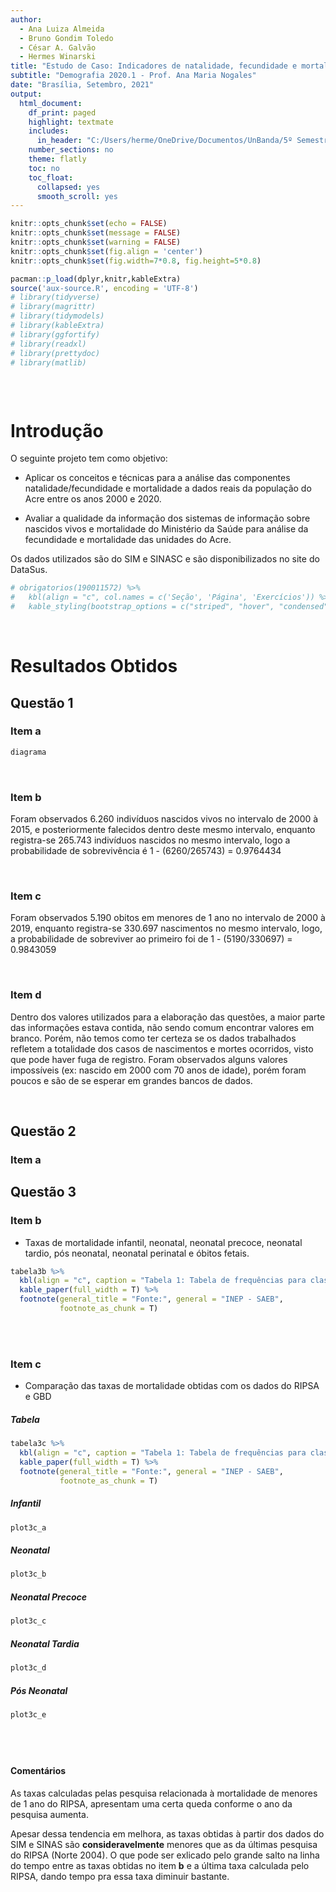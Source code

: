 ```yaml
---
author: 
  - Ana Luiza Almeida 
  - Bruno Gondim Toledo 
  - César A. Galvão 
  - Hermes Winarski
title: "Estudo de Caso: Indicadores de natalidade, fecundidade e mortalidade do Acre (2000-2020)"
subtitle: "Demografia 2020.1 - Prof. Ana Maria Nogales"
date: "Brasília, Setembro, 2021"
output:
  html_document:
    df_print: paged
    highlight: textmate
    includes:
      in_header: "C:/Users/herme/OneDrive/Documentos/UnBanda/5º Semestre/Demografia/Natalidade-Fecundidade-Mortalidade-Demog/imagens/banner.html"
    number_sections: no
    theme: flatly
    toc: no
    toc_float:
      collapsed: yes
      smooth_scroll: yes
---
```




<style type="text/css">
h1.title {
  font-size: 37px;
  font-family: "Times New Roman", Times, serif;
  text-align: center;
}
h3.subtitle {
  font-family: "Times New Roman", Times, serif;
  text-align: center;
}

h4.author { /* Header 4 - and the author and data headers use this too  */
  font-size: 18px;
  font-family: "Times New Roman", Times, serif;
  text-align: center;
}
h4.date { /* Header 4 - and the author and data headers use this too  */
  font-size: 18px;
  color: DarkBlue;
  font-family: "Times New Roman", Times, serif;
  text-align: center;
}
</style>

```r
knitr::opts_chunk$set(echo = FALSE)
knitr::opts_chunk$set(message = FALSE)
knitr::opts_chunk$set(warning = FALSE)
knitr::opts_chunk$set(fig.align = 'center')
knitr::opts_chunk$set(fig.width=7*0.8, fig.height=5*0.8)

pacman::p_load(dplyr,knitr,kableExtra)
source('aux-source.R', encoding = 'UTF-8')
# library(tidyverse)
# library(magrittr)
# library(tidymodels)
# library(kableExtra)
# library(ggfortify)
# library(readxl)
# library(prettydoc)
# library(matlib)
```

```r


```


<br>

# Introdução

O seguinte projeto tem como objetivo:

- Aplicar os conceitos e técnicas para a análise das componentes natalidade/fecundidade e mortalidade a dados reais da população do Acre entre os anos 2000 e 2020.

- Avaliar a qualidade da informação dos sistemas de informação sobre nascidos vivos e mortalidade do Ministério da Saúde para análise da fecundidade e mortalidade das unidades do Acre.

Os dados utilizados são do SIM e SINASC e são disponibilizados no site do DataSus.

```r
# obrigatorios(190011572) %>%
#   kbl(align = "c", col.names = c('Seção', 'Página', 'Exercícios')) %>%
#   kable_styling(bootstrap_options = c("striped", "hover", "condensed"), full_width = F, position = "center")
```

<br>

# Resultados Obtidos {.tabset}

## Questão 1 

### Item a

```r
diagrama
```


<br>

### Item b

Foram observados 6.260 indivíduos nascidos vivos no intervalo de 2000 à 2015, e posteriormente falecidos dentro deste mesmo intervalo, enquanto registra-se 265.743 indivíduos nascidos no mesmo intervalo, logo a probabilidade de sobrevivência é  1 - (6260/265743) = 0.9764434

<br>

### Item c

Foram observados 5.190 obitos em menores de 1 ano no intervalo de 2000 à 2019, enquanto registra-se 330.697 nascimentos no mesmo intervalo, logo, a probabilidade de sobreviver ao primeiro foi de 1 - (5190/330697) = 0.9843059 

<br>

### Item d

Dentro dos valores utilizados para a elaboração das questões, a maior parte das informações estava contida, não sendo comum encontrar valores em branco.
Porém, não temos como ter certeza se os dados trabalhados refletem a totalidade dos casos de nascimentos e mortes ocorridos, visto que pode haver fuga de registro.
Foram observados alguns valores impossíveis (ex: nascido em 2000 com 70 anos de idade), porém foram poucos e são de se esperar em grandes bancos de dados.

<br>

## Questão 2

### Item a

## Questão 3

### Item **b**

- Taxas de mortalidade infantil, neonatal, neonatal precoce, neonatal tardio, pós neonatal, neonatal perinatal e óbitos fetais.

```r
tabela3b %>%
  kbl(align = "c", caption = "Tabela 1: Tabela de frequências para classes de notas de matemática", digits = 2) %>%
  kable_paper(full_width = T) %>%
  footnote(general_title = "Fonte:", general = "INEP - SAEB",
           footnote_as_chunk = T)
```


<br/><br/>

### Item **c**

- Comparação das taxas de mortalidade obtidas com os dados do RIPSA e GBD

#### {.tabset}

##### Tabela

```r
tabela3c %>%
  kbl(align = "c", caption = "Tabela 1: Tabela de frequências para classes de notas de matemática", digits = 2) %>%
  kable_paper(full_width = T) %>%
  footnote(general_title = "Fonte:", general = "INEP - SAEB",
           footnote_as_chunk = T)
```

##### Infantil

```r
plot3c_a

```

##### Neonatal

```r
plot3c_b
```

##### Neonatal Precoce

```r
plot3c_c
```

##### Neonatal Tardia

```r
plot3c_d
```

##### Pós Neonatal

```r
plot3c_e
```

#### <br/><br/>

#### Comentários

As taxas calculadas pelas pesquisa relacionada à mortalidade de menores de 1 ano do RIPSA, apresentam uma certa queda conforme o ano da pesquisa aumenta.

Apesar dessa tendencia em melhora, as taxas obtidas à partir dos dados do SIM e SINAS são **consideravelmente** menores que as da últimas pesquisa do RIPSA (Norte 2004). O que pode ser exlicado pelo grande salto na linha do tempo entre as taxas obtidas no item **b** e a última taxa calculada pelo RIPSA, dando tempo pra essa taxa diminuir bastante.

#### <br/><br/>
